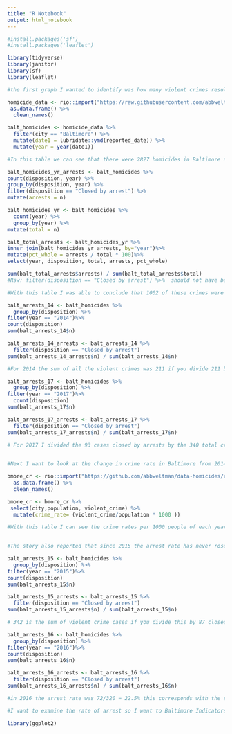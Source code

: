 ```yaml
---
title: "R Notebook"
output: html_notebook
---
```


```r
#install.packages('sf')
#install.packages('leaflet')

library(tidyverse)
library(janitor)
library(sf)
library(leaflet)

```

```r

#the first graph I wanted to identify was how many violent crimes resulted in arrests in Baltimore and what percent of violent crimes actually resulted in arrests. 

homicide_data <- rio::import("https://raw.githubusercontent.com/abbweltman/data-homicides/master/homicide-data.csv") %>% 
 as.data.frame() %>% 
  clean_names()

balt_homicides <- homicide_data %>%
  filter(city == "Baltimore") %>% 
  mutate(date1 = lubridate::ymd(reported_date)) %>% 
  mutate(year = year(date1))

#In this table we can see that there were 2827 homicides in Baltimore now I want to see how many of these crimes resulted in an arrests. 

balt_homicides_yr_arrests <- balt_homicides %>% 
count(disposition, year) %>% 
group_by(disposition, year) %>% 
filter(disposition == "Closed by arrest") %>% 
mutate(arrests = n) 

balt_homicides_yr <- balt_homicides %>% 
  count(year) %>% 
  group_by(year) %>% 
mutate(total = n) 

balt_total_arrests <- balt_homicides_yr %>% 
inner_join(balt_homicides_yr_arrests, by="year")%>%
mutate(pct_whole = arrests / total * 100)%>%
select(year, disposition, total, arrests, pct_whole)

sum(balt_total_arrests$arrests) / sum(balt_total_arrests$total)
#Rsw: filter(disposition == "Closed by arrest") %>%  should not have been commented out

#With this table I was able to conclude that 1002 of these crimes were closed by arrest. Then If I divide 1002 by 2827 I get a percent of 35.44% of these homicides resulting in a arrest. In the story they say fewer then 27%. So now I will take this table and apply it to the years highlighted in the story
```


```r
balt_arrests_14 <- balt_homicides %>%
  group_by(disposition) %>% 
filter(year == "2014")%>%
count(disposition)
sum(balt_arrests_14$n)

balt_arrests_14_arrests <- balt_arrests_14 %>% 
  filter(disposition == "Closed by arrest")
sum(balt_arrests_14_arrests$n) / sum(balt_arrests_14$n)

#For 2014 the sum of all the violent crimes was 211 if you divide 211 by the amount of crimes closed by arrests 86 you get an arrest rate of 40.7% this represents the 41% of arrests mentioned in the story. 

balt_arrests_17 <- balt_homicides %>%
  group_by(disposition) %>% 
filter(year == "2017")%>%
  count(disposition)
sum(balt_arrests_17$n)

balt_arrests_17_arrests <- balt_arrests_17 %>% 
  filter(disposition == "Closed by arrest") 
sum(balt_arrests_17_arrests$n) / sum(balt_arrests_17$n)

# For 2017 I divided the 93 cases closed by arrests by the 340 total crimes to get an arrest rate in 2017 of which is where the story got the 27%. Therefore since 2014 rate of arrests in Baltimore has dropped 14 percentage points which is what was stated in the story as well. 
  
```

```r
#Next I want to look at the change in crime rate in Baltimore from 2014-2018 becasue the article referenced a spike in crime after 2015 and by looking at the crime rate of each year in Baltimore from before that year until when the article was posted we can see if this trend exists in the data. I created my own data table from FBI database, voilent crime known by law enforcement. 

bmore_cr <- rio::import("https://github.com/abbweltman/data-homicides/raw/master/Baltimore%20Crime%20Rate%20Data-2.xlsx")  %>%
  as.data.frame() %>% 
  clean_names()

bmore_cr <- bmore_cr %>%
 select(city,population, violent_crime) %>%
  mutate(crime_rate= (violent_crime/population * 1000 )) 

#With this table I can see the crime rates per 1000 people of each year and determine how many percentage points it changed each year from this code I can determine that there was gradual increase in Violent crime per 100 people after 2015. From this chart is says the highest crime rate was in 2017. 
     
```

```r
#The story also reported that since 2015 the arrest rate has never rose about 30% so now we will look at the 2015 through 2018 when the story was published to see if the percent of arrests ever rose above 30% 

balt_arrests_15 <- balt_homicides %>%
  group_by(disposition) %>% 
filter(year == "2015")%>%
count(disposition)
sum(balt_arrests_15$n)

balt_arrests_15_arrests <- balt_arrests_15 %>% 
  filter(disposition == "Closed by arrest")
sum(balt_arrests_15_arrests$n) / sum(balt_arrests_15$n)

# 342 is the sum of violent crime cases if you divide this by 87 closed cases I get a arrest rate of 25% this the arrest rate dropped 15 percentage points from 2014 indicated before in the 2014 arrest table and also in the story. 25% is lower than the 30% the story said was not passed since then. 

balt_arrests_16 <- balt_homicides %>%
  group_by(disposition) %>% 
filter(year == "2016")%>%
count(disposition)
sum(balt_arrests_16$n)

balt_arrests_16_arrests <- balt_arrests_16 %>% 
  filter(disposition == "Closed by arrest")
sum(balt_arrests_16_arrests$n) / sum(balt_arrests_16$n)

#in 2016 the arrest rate was 72/320 = 22.5% this corresponds with the story. We also know the next value in 2017 is 27% which also makes the story correct. This was the last year aviailable in the data.  

```

```r
#I want to examine the rate of arrest so I went to Baltimore Indicators Alliance and pulled the Number of arrests per 1000 residents in Baltimore. 

library(ggplot2)



```
